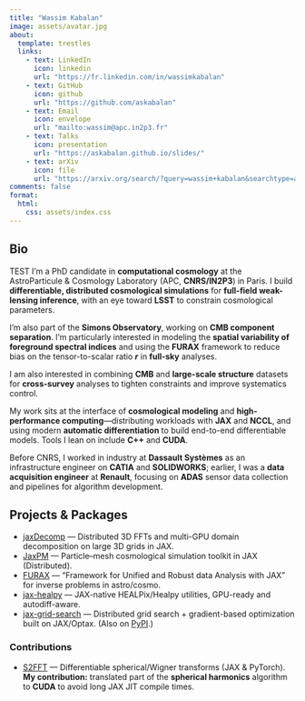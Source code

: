 ```yaml
---
title: "Wassim Kabalan"
image: assets/avatar.jpg
about:
  template: trestles
  links:
    - text: LinkedIn
      icon: linkedin
      url: "https://fr.linkedin.com/in/wassimkabalan"
    - text: GitHub
      icon: github
      url: "https://github.com/askabalan"
    - text: Email
      icon: envelope
      url: "mailto:wassim@apc.in2p3.fr"
    - text: Talks
      icon: presentation
      url: "https://askabalan.github.io/slides/"
    - text: arXiv
      icon: file
      url: "https://arxiv.org/search/?query=wassim+kabalan&searchtype=all&source=header"
comments: false
format:
  html:
    css: assets/index.css
---
```


::: {.column-page}

## Bio
TEST
I’m a PhD candidate in **computational cosmology** at the AstroParticule & Cosmology Laboratory (APC, **CNRS/IN2P3**) in Paris. I build **differentiable, distributed cosmological simulations** for **full-field weak-lensing inference**, with an eye toward **LSST** to constrain cosmological parameters.

I’m also part of the **Simons Observatory**, working on **CMB component separation**. I’m particularly interested in modeling the **spatial variability of foreground spectral indices** and using the **FURAX** framework to reduce bias on the tensor-to-scalar ratio ***r*** in **full-sky** analyses.

I am also interested in combining **CMB** and **large-scale structure** datasets for **cross-survey** analyses to tighten constraints and improve systematics control.

My work sits at the interface of **cosmological modeling** and **high-performance computing**—distributing workloads with **JAX** and **NCCL**, and using modern **automatic differentiation** to build end-to-end differentiable models. Tools I lean on include **C++** and **CUDA**.

Before CNRS, I worked in industry at **Dassault Systèmes** as an infrastructure engineer on **CATIA** and **SOLIDWORKS**; earlier, I was a **data acquisition engineer** at **Renault**, focusing on **ADAS** sensor data collection and pipelines for algorithm development.


<p></p>

## Projects & Packages

- [jaxDecomp](https://github.com/DifferentiableUniverseInitiative/jaxDecomp) — Distributed 3D FFTs and multi-GPU domain decomposition on large 3D grids in JAX.
- [JaxPM](https://github.com/DifferentiableUniverseInitiative/JaxPM) — Particle–mesh cosmological simulation toolkit in JAX (Distributed).
- [FURAX](https://github.com/CMBSciPol/furax) — “Framework for Unified and Robust data Analysis with JAX” for inverse problems in astro/cosmo.
- [jax-healpy](https://github.com/CMBSciPol/jax-healpy) — JAX-native HEALPix/Healpy utilities, GPU-ready and autodiff-aware.
- [jax-grid-search](https://github.com/ASKabalan/jax-grid-search) — Distributed grid search + gradient-based optimization built on JAX/Optax. (Also on [PyPI](https://pypi.org/project/jax-grid-search/).)

### Contributions
- [S2FFT](https://github.com/astro-informatics/s2fft) — Differentiable spherical/Wigner transforms (JAX & PyTorch).  
  **My contribution:** translated part of the **spherical harmonics** algorithm to **CUDA** to avoid long JAX JIT compile times.


:::
